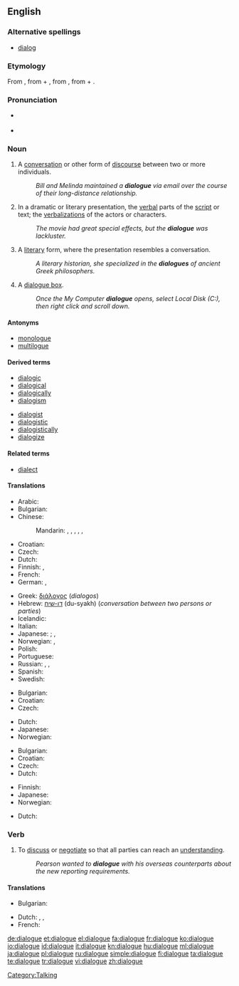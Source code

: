 ==English==

===Alternative spellings===
* {{italbrac-colon|US and computing}} [[dialog]]

===Etymology===
From {{etyl|grc}} {{term|διάλογος||conversation, discourse|tr=dialogos|lang=grc}}, from {{term|διά||through, inter|tr=dia|lang=grc}} + {{term|λόγος||speech, oration, discourse|tr=logos|lang=grc}}, from {{term|διαλέγομαι||to converse|tr=dialegomai|lang=grc}}, from {{term|διά|lang=grc}} + {{term|λέγειν||to speak|tr=legein|lang=grc}}.

===Pronunciation===
* {{a|UK}} {{IPA|/ˈdaɪəlɒg/}} {{SAMPA|/"daI@lQg/}}
* {{audio|En-us-dialogue.ogg|audio (US)}}

===Noun===
{{en-noun}}

# A [[conversation]] or other form of [[discourse]] between two or more individuals.
#: ''Bill and Melinda maintained a '''dialogue''' via email over the course of their long-distance relationship.''
# In a dramatic or literary presentation, the [[verbal]] parts of the [[script]] or text; the [[verbalization]]s of the actors or characters.
#: ''The movie had great special effects, but the '''dialogue''' was lackluster.''
# A [[literary]] form, where the presentation resembles a conversation.
#: ''A literary historian, she specialized in the '''dialogues''' of ancient Greek philosophers.''
# {{computing}} A [[dialogue box]].
#: ''Once the My Computer '''dialogue''' opens, select Local Disk (C:), then right click and scroll down.''

====Antonyms====
* [[monologue]]
* [[multilogue]]

====Derived terms====
{{der-top}}
* [[dialogic]]
* [[dialogical]]
* [[dialogically]]
* [[dialogism]]
{{der-mid}}
* [[dialogist]]
* [[dialogistic]]
* [[dialogistically]]
* [[dialogize]]
{{der-bottom}}

====Related terms====
* [[dialect]]

====Translations====
{{trans-top|conversation or other discourse between individuals}}
* Arabic: {{t+|ar|حوار|m|tr=Hiwaar}}
* Bulgarian: {{t+|bg|разговор|m}}
* Chinese:
*: Mandarin: {{t-|cmn|對話|sc=Hani}},  {{t-|cmn|对话|tr=duìhuà|sc=Hani}},  {{t-|cmn|會話|sc=Hani}},  {{t-|cmn|会话|tr=huìhuà|sc=Hani}},  {{t|cmn|對白|sc=Hani}},  {{t|cmn|对白|tr=duìbái|sc=Hani}}
* Croatian: {{t-|hr|dijalog|m|alt=dijàlog}}
* Czech: {{t-|cs|dialog|m}}
* Dutch: {{t+|nl|dialoog|m}}
* Finnish: {{t+|fi|dialogi}}, {{t+|fi|vuoropuhelu}}
* French: {{t+|fr|dialogue|m}}
* German: {{t+|de|Dialog|m}},  {{t+|de|Gespräch|n}}
{{trans-mid}}
* Greek: [[διάλογος]] (''dialogos'')
* Hebrew: [[דו-שיח]] (du-syakh) {{m}} (''conversation between two persons or parties'')
* Icelandic: {{t+|is|samtal|n}}
* Italian: {{t+|it|dialogo|m}}
* Japanese: {{qualifier|conversation}} {{t|ja|対話|tr=taiwa}}; {{qualifier|discussion}} {{t-|ja|討論|tr=tōron}},  {{t+|ja|会話|tr=kaiwa}}
* Norwegian: {{t-|no|dialog|m}}, {{t+|no|samtale|m}}
* Polish: {{t+|pl|dialog|m}}
* Portuguese: {{t+|pt|diálogo}}
* Russian: {{t+|ru|диалог|m|tr=dialóg}},  {{t+|ru|разговор|m|tr=razgovór}},  {{t+|ru|беседа|f|tr=beséda}}
* Spanish: {{t-|es|diálogo|m}}
* Swedish: {{t+|sv|dialog}}
{{trans-bottom}}

{{trans-top|verbal part of a literary or dramatic work}}
* Bulgarian: {{t+|bg|диалог|m}}
* Croatian: {{t-|hr|dijalog|m|alt=dijàlog}}
* Czech: {{t-|cs|dialog|m}}
{{trans-mid}}
* Dutch: {{t+|nl|dialoog|m}}
* Japanese: {{t|ja|対話|tr=taiwa}}
* Norwegian: {{t-|no|dialog|m}}
{{trans-bottom}}

{{trans-top|literary form resembling a conversation}}
* Bulgarian: {{t+|bg|диалог|m}}
* Croatian: {{t-|hr|dijalog|m|alt=dijàlog}}
* Czech: {{t-|cs|dialog|m}}
* Dutch: {{t+|nl|dialoog|m}}
{{trans-mid}}
* Finnish: {{t+|fi|dialogi}}
* Japanese: {{t|ja|対話形式|tr=taiwa-keishiki}}
* Norwegian: {{t-|no|dialog|m}}
{{trans-bottom}}

{{trans-top|computing: dialogue box}}
* Dutch: {{t|nl|dialoogvenster|n}}
{{trans-mid}}
{{trans-bottom}}

===Verb===
{{en-verb|dialogu|ing}}

# {{context|informal|business}} To [[discuss]] or [[negotiate]] so that all parties can reach an [[understand]]ing.
#: ''Pearson wanted to '''dialogue''' with his overseas counterparts about the new reporting requirements.''

====Translations====
{{trans-top|discuss}}
* Bulgarian: {{t|bg|разговарям}}
{{trans-mid}}
* Dutch: {{t|nl|dialogeren}}, {{t|nl|discussiëren}}, {{t-|nl|kortsluiten}}
* French: {{t+|fr|dialoguer}}
{{trans-bottom}}

[[Category:Talking]]

[[de:dialogue]]
[[et:dialogue]]
[[el:dialogue]]
[[fa:dialogue]]
[[fr:dialogue]]
[[ko:dialogue]]
[[io:dialogue]]
[[id:dialogue]]
[[it:dialogue]]
[[kn:dialogue]]
[[hu:dialogue]]
[[ml:dialogue]]
[[ja:dialogue]]
[[pl:dialogue]]
[[ru:dialogue]]
[[simple:dialogue]]
[[fi:dialogue]]
[[ta:dialogue]]
[[te:dialogue]]
[[tr:dialogue]]
[[vi:dialogue]]
[[zh:dialogue]]